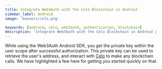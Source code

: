 ```yaml
---
title: Integrate Web3Auth with the Celo Blockchain in Android
sidebar_label: Android
image: 'banners/celo.png'

keywords: [android, celo, web3auth, authentication, blockchain]
description: 'Integrate Web3Auth with the Celo Blockchain in Android | Embedded Wallets'
---
```



<SEO
  title="Integrate Web3Auth with the Celo Blockchain in Android"
  description="Integrate Web3Auth with the Celo Blockchain in Android | Embedded Wallets"
  image="https://web3auth.io/docs/banners/celo.png"
  slug="/embedded-wallets/connect-blockchain/evm/celo/android"
/>

While using the Web3Auth Android SDK, you get the private key within the user scope after successful authorization. This private key can be used to retrieve the user's address, and interact with [Celo](https://celo.org/) to make any blockchain calls. We have highlighted a few here for getting you started quickly on that.

<EVMInteraction />

